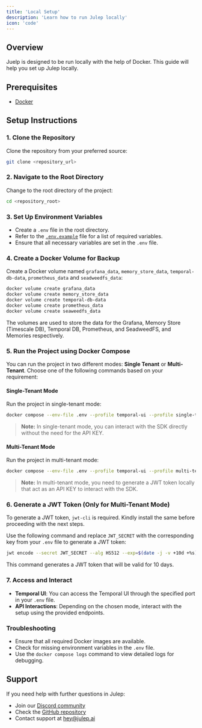 ```yaml
---
title: 'Local Setup'
description: 'Learn how to run Julep locally'
icon: 'code'
---
```

## Overview

Juelp is designed to be run locally with the help of Docker. This guide will help you set up Julep locally.

## Prerequisites

- [Docker](https://docs.docker.com/get-docker/)

## Setup Instructions

### 1. Clone the Repository
Clone the repository from your preferred source:

```bash
git clone <repository_url>
```

### 2. Navigate to the Root Directory
Change to the root directory of the project:

```bash
cd <repository_root>
```

### 3. Set Up Environment Variables
- Create a `.env` file in the root directory.
- Refer to the [`.env.example`](https://github.com/julep-ai/julep/blob/dev/.env.example) file for a list of required variables.
- Ensure that all necessary variables are set in the `.env` file.

### 4. Create a Docker Volume for Backup
Create a Docker volume named `grafana_data`, `memory_store_data`, `temporal-db-data`, `prometheus_data` and `seadweedfs_data`:

```bash
docker volume create grafana_data
docker volume create memory_store_data
docker volume create temporal-db-data
docker volume create prometheus_data
docker volume create seaweedfs_data
```
<Info>
The volumes are used to store the data for the Grafana, Memory Store (Timescale DB), Temporal DB, Prometheus, and SeadweedFS, and Memories respectively.
</Info>

### 5. Run the Project using Docker Compose
You can run the project in two different modes: **Single Tenant** or **Multi-Tenant**. Choose one of the following commands based on your requirement:

#### Single-Tenant Mode
Run the project in single-tenant mode:

```bash
docker compose --env-file .env --profile temporal-ui --profile single-tenant --profile self-hosted-db --profile blob-store --profile temporal-ui-public up --build --force-recreate --watch
```

> **Note:** In single-tenant mode, you can interact with the SDK directly without the need for the API KEY.

#### Multi-Tenant Mode
Run the project in multi-tenant mode:

```bash
docker compose --env-file .env --profile temporal-ui --profile multi-tenant --profile self-hosted-db --profile blob-store --profile temporal-ui-public up --build --force-recreate --watch
```

> **Note:** In multi-tenant mode, you need to generate a JWT token locally that act as an API KEY to interact with the SDK.

### 6. Generate a JWT Token (Only for Multi-Tenant Mode)

To generate a JWT token, `jwt-cli` is required. Kindly install the same before proceeding with the next steps.

Use the following command and replace `JWT_SECRET` with the corresponding key from your `.env` file to generate a JWT token:

```bash
jwt encode --secret JWT_SECRET --alg HS512 --exp=$(date -j -v +10d +%s) --sub '00000000-0000-0000-0000-000000000000' '{}'
```

This command generates a JWT token that will be valid for 10 days.

### 7. Access and Interact
- **Temporal UI**: You can access the Temporal UI through the specified port in your `.env` file.
- **API Interactions**: Depending on the chosen mode, interact with the setup using the provided endpoints.

### Troubleshooting
- Ensure that all required Docker images are available.
- Check for missing environment variables in the `.env` file.
- Use the `docker compose logs` command to view detailed logs for debugging.

## Support

If you need help with further questions in Julep:

- Join our [Discord community](https://discord.com/invite/JTSBGRZrzj)
- Check the [GitHub repository](https://github.com/julep-ai/julep)
- Contact support at [hey@julep.ai](mailto:hey@julep.ai)